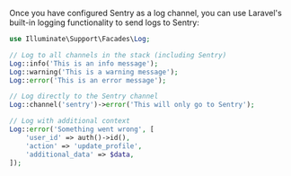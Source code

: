 Once you have configured Sentry as a log channel, you can use Laravel's built-in logging functionality to send logs to Sentry:

```php
use Illuminate\Support\Facades\Log;

// Log to all channels in the stack (including Sentry)
Log::info('This is an info message');
Log::warning('This is a warning message');
Log::error('This is an error message');

// Log directly to the Sentry channel
Log::channel('sentry')->error('This will only go to Sentry');

// Log with additional context
Log::error('Something went wrong', [
    'user_id' => auth()->id(),
    'action' => 'update_profile',
    'additional_data' => $data,
]);
```
